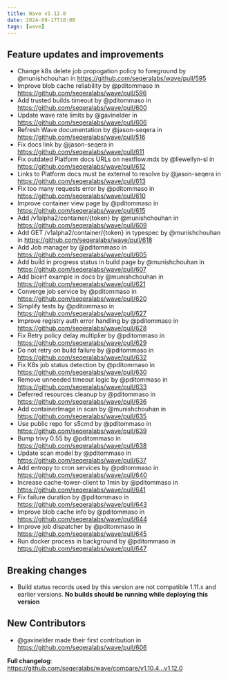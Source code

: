 ```yaml
---
title: Wave v1.12.0
date: 2024-09-17T10:00
tags: [wave]
---
```


## Feature updates and improvements

- Change k8s delete job propogation policy to foreground by @munishchouhan in https://github.com/seqeralabs/wave/pull/595
- Improve blob cache reliability by @pditommaso in https://github.com/seqeralabs/wave/pull/596
- Add trusted builds timeout by @pditommaso in https://github.com/seqeralabs/wave/pull/600
- Update wave rate limits by @gavinelder in https://github.com/seqeralabs/wave/pull/606
- Refresh Wave documentation by @jason-seqera in https://github.com/seqeralabs/wave/pull/516
- Fix docs link by @jason-seqera in https://github.com/seqeralabs/wave/pull/611
- Fix outdated Platform docs URLs on nextflow.mdx by @llewellyn-sl in https://github.com/seqeralabs/wave/pull/612
- Links to Platform docs must be external to resolve by @jason-seqera in https://github.com/seqeralabs/wave/pull/613
- Fix too many requests error by @pditommaso in https://github.com/seqeralabs/wave/pull/610
- Improve container view page by @pditommaso in https://github.com/seqeralabs/wave/pull/615
- Add /v1alpha2/container/{token} by @munishchouhan in https://github.com/seqeralabs/wave/pull/609
- Add GET /v1alpha2/container/{token} in typespec by @munishchouhan in https://github.com/seqeralabs/wave/pull/618
- Add Job manager by @pditommaso in https://github.com/seqeralabs/wave/pull/605
- Add build in progress status in build page by @munishchouhan in https://github.com/seqeralabs/wave/pull/607
- Add bioinf example in docs by @munishchouhan in https://github.com/seqeralabs/wave/pull/621
- Converge job service by @pditommaso in https://github.com/seqeralabs/wave/pull/620
- Simplify tests by @pditommaso in https://github.com/seqeralabs/wave/pull/627
- Improve registry auth error handling by @pditommaso in https://github.com/seqeralabs/wave/pull/628
- Fix Retry policy delay multiplier by @pditommaso in https://github.com/seqeralabs/wave/pull/629
- Do not retry on build failure by @pditommaso in https://github.com/seqeralabs/wave/pull/632
- Fix K8s job status detection by @pditommaso in https://github.com/seqeralabs/wave/pull/630
- Remove unneeded timeout logic by @pditommaso in https://github.com/seqeralabs/wave/pull/633
- Deferred resources cleanup by @pditommaso in https://github.com/seqeralabs/wave/pull/636
- Add containerImage in scan by @munishchouhan in https://github.com/seqeralabs/wave/pull/635
- Use public repo for s5cmd by @pditommaso in https://github.com/seqeralabs/wave/pull/639
- Bump trivy 0.55 by @pditommaso in https://github.com/seqeralabs/wave/pull/638
- Update scan model by @pditommaso in https://github.com/seqeralabs/wave/pull/637
- Add entropy to cron services by @pditommaso in https://github.com/seqeralabs/wave/pull/640
- Increase cache-tower-client to 1min by @pditommaso in https://github.com/seqeralabs/wave/pull/641
- Fix failure duration by @pditommaso in https://github.com/seqeralabs/wave/pull/643
- Improve blob cache info by @pditommaso in https://github.com/seqeralabs/wave/pull/644
- Improve job dispatcher by @pditommaso in https://github.com/seqeralabs/wave/pull/645
- Run docker process in background by @pditommaso in https://github.com/seqeralabs/wave/pull/647

## Breaking changes

- Build status records used by this version are not compatible 1.11.x and earlier versions. **No builds should be running while deploying this version**

## New Contributors

- @gavinelder made their first contribution in https://github.com/seqeralabs/wave/pull/606

**Full changelog**: https://github.com/seqeralabs/wave/compare/v1.10.4...v1.12.0
